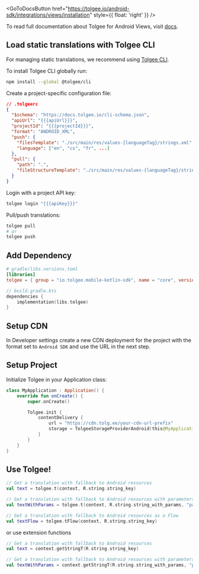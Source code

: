 
<GoToDocsButton
  href="https://tolgee.io/android-sdk/integrations/views/installation"
  style={{ float: 'right' }}
/>

To read full documentation about Tolgee for Android Views, visit [docs](https://tolgee.io/android-sdk/integrations/views/installation).

## Load static translations with Tolgee CLI

For managing static translations, we recommend using [Tolgee CLI](https://github.com/tolgee/tolgee-cli).

To install Tolgee CLI globally run:

```sh
npm install --global @tolgee/cli
```

Create a project-specific configuration file:

```json
// .tolgeerc
{
  "$schema": "https://docs.tolgee.io/cli-schema.json",
  "apiUrl": "{{{apiUrl}}}",
  "projectId": "{{{projectId}}}",
  "format": "ANDROID_XML",
  "push": {
    "filesTemplate": "./src/main/res/values-{languageTag}/strings.xml",
    "language": ["en", "cs", "fr", ...]
  },
  "pull": {
    "path": ".",
    "fileStructureTemplate": "./src/main/res/values-{languageTag}/strings.{extension}"
  }
}
```

Login with a project API key:

```sh
tolgee login "{{{apiKey}}}"
```

Pull/push translations:

```sh
tolgee pull
# or
tolgee push
```

## Add Dependency

```toml
# gradle/libs.versions.toml
[libraries]
tolgee = { group = "io.tolgee.mobile-kotlin-sdk", name = "core", version.ref = "tolgee" }
```

```kotlin
// build.gradle.kts
dependencies {
    implementation(libs.tolgee)
}
```

## Setup CDN

In Developer settings create a new CDN deployment for the project with the format set to `Android SDK` and use the URL in the next step.

## Setup Project

Initialize Tolgee in your Application class:

```kotlin
class MyApplication : Application() {
    override fun onCreate() {
        super.onCreate()

        Tolgee.init {
            contentDelivery {
                url = "https://cdn.tolg.ee/your-cdn-url-prefix"
                storage = TolgeeStorageProviderAndroid(this@MyApplication, BuildConfig.VERSION_CODE)
            }
        }
    }
}
```

## Use Tolgee!

```kotlin
// Get a translation with fallback to Android resources
val text = tolgee.t(context, R.string.string_key)

// Get a translation with fallback to Android resources with parameters
val textWithParams = tolgee.t(context, R.string.string_with_params, "param1", "param2")

// Get a translation with fallback to Android resources as a Flow
val textFlow = tolgee.tFlow(context, R.string.string_key)
```

or use extension functions

```kotlin
// Get a translation with fallback to Android resources
val text = context.getStringT(R.string.string_key)

// Get a translation with fallback to Android resources with parameters
val textWithParams = context.getStringT(R.string.string_with_params, "param1", "param2")
```
